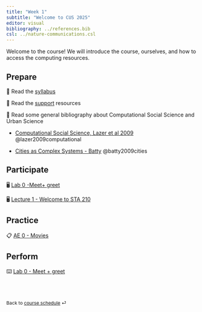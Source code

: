 ```yaml
---
title: "Week 1"
subtitle: "Welcome to CUS 2025"
editor: visual
bibliography: ../references.bib
csl: ../nature-communications.csl
---
```


Welcome to the course! We will introduce the course, ourselves, and how to access the computing resources.

## Prepare

📖 Read the [syllabus](/course-syllabus.html)

📖 Read the [support](/course-support.html) resources

📖 Read some general bibliography about Computational Social Science and Urban Science

- [Computational Social Science, Lazer et al 2009](/pdfs/ComputationalSocialScience.pdf) @lazer2009computational

 - [Cities as Complex Systems - Batty](/pdfs/Cities_Complex_Systems_Batty_2008.pdf) @batty2009cities 
 

## Participate

🖥️ [Lab 0 -](/_slides/lab-0.html)[Meet](/slides/lab-0.html)[+ greet](/_slides/lab-0.html)

🖥️ [Lecture 1 - Welcome to STA 210](/slides/lec-1.html)

## Practice

📋 [AE 0 - Movies](/ae/ae-0-movies.html)

## Perform

⌨️ [Lab 0 - Meet + greet](/labs/lab-0.html)

<br><br>

::: {style="font-size: 0.875em;"}
Back to [course schedule](/) ⏎
:::
